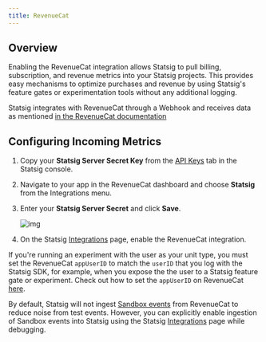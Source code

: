 ```yaml
---
title: RevenueCat
---
```


## Overview

Enabling the RevenueCat integration allows Statsig to pull billing, subscription, and revenue metrics into your Statsig projects. This provides easy mechanisms to optimize purchases and revenue by using Statsig's feature gates or experimentation tools without any additional logging.

Statsig integrates with RevenueCat through a Webhook and receives data as mentioned [in the RevenueCat documentation](https://docs.revenuecat.com/docs/webhooks)

## Configuring Incoming Metrics

1. Copy your **Statsig Server Secret Key** from the [API Keys](https://console.statsig.com/api_keys) tab in the Statsig console. 
2. Navigate to your app in the RevenueCat dashboard and choose **Statsig** from the Integrations menu.
3. Enter your **Statsig Server Secret** and click **Save**.

   <Frame>
     <img src="https://files.readme.io/f8b5f66-Screen_Shot_2021-11-05_at_9.20.40_AM.png" alt="img" />
   </Frame>

4. On the Statsig [Integrations](https://console.statsig.com/integrations) page, enable the RevenueCat integration.


If you're running an experiment with the user as your unit type, you must set the RevenueCat `appUserID` to match the `userID` that you log with the Statsig SDK, for example, when you expose the the user to a Statsig feature gate or experiment. Check out how to set the `appUserID` on RevenueCat [here](https://docs.revenuecat.com/docs/user-ids#provided-app-user-id). 

By default, Statsig will not ingest [Sandbox events](https://docs.revenuecat.com/docs/webhooks#testing) from RevenueCat to reduce noise from test events. However, you can explicitly enable ingestion of Sandbox events into Statsig using the Statsig [Integrations](https://console.statsig.com/integrations) page while debugging. 
